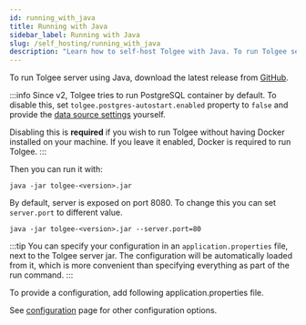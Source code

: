 ```yaml
---
id: running_with_java
title: Running with Java
sidebar_label: Running with Java
slug: /self_hosting/running_with_java
description: "Learn how to self-host Tolgee with Java. To run Tolgee server using Java download the latest release from github."
---
```


To run Tolgee server using Java, download the latest release from [GitHub](https://github.com/tolgee/tolgee-platform/releases).

:::info
Since v2, Tolgee tries to run PostgreSQL container by default.
To disable this, set `tolgee.postgres-autostart.enabled` property to `false` and provide
the [data source settings](configuration#data-source-settings) yourself.

Disabling this is **required** if you wish to run Tolgee without having Docker installed on your machine. If you leave
it enabled, Docker is required to run Tolgee.
:::

Then you can run it with:
```
java -jar tolgee-<version>.jar
```

By default, server is exposed on port 8080. To change this you can set `server.port` to different value.
```
java -jar tolgee-<version>.jar --server.port=80
```

:::tip
You can specify your configuration in an `application.properties` file, next to the Tolgee server jar. The configuration
will be automatically loaded from it, which is more convenient than specifying everything as part of the run command.
:::

To provide a configuration, add following application.properties file.


<ExamplePropertiesConfig />

See [configuration](configuration?config-format=properties) page for other configuration options.
